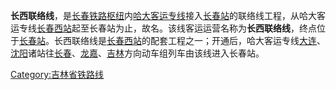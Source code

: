 {{otheruses4|哈大客运专线接入长春站的联络线工程|京广铁路接入北京西站的联络线工程|西长联络线}}
{{Unreferenced|time=2019-11-04}}
{{Infobox rail system-route
|rail_name=长西联络线
|name_bgcolor=
|banner_color=
|sec_banner_color=
|third_banner_color=
|logo_filename=
|image_width=250px
|logo_bgcolor=
|logo_note=
|system_map=
|mapimage_width=
|map_bgcolor=
|code_name=
|other_name=
|locale=[[中华人民共和国|中华人民共和国]]
|begin_operation=
|end_operation=
|operation_note=
|system_length=12千米
|length_in_operation=
|total_length=
|standard=[[中国高速铁路|客运专线]]
|stations=
|route_title=线路
|main_route=
|secondary_route=
|branch_route=
|min_radius=
|max_grade=
|distance_between_mainlines= 
|block_signal= 
|engine= [[接触网供电|接触网供电]]：50Hz 25,000V
|ridership=
|track_gauge=[[標準鐵軌|标准轨]]（1435 毫米）
|operator=[[沈阳铁路局|沈阳铁路局]]
|franchise=
|hq=
|key_person=
|website=
|image=
|route_map=
}}
'''长西联络线'''，是[[长春铁路枢纽|长春铁路枢纽]]内[[哈大客运专线|哈大客运专线]]接入[[长春站|长春站]]的联络线工程，从哈大客运专线[[长春西站|长春西站]]起至长春站为止，故名。该线客运运营名称为'''长西联络线'''，终点位于[[长春站|长春站]]。长西联络线是[[长春西站|长春西站]]的配套工程之一；开通后，哈大客运专线[[大连市|大连]]、[[沈阳市|沈阳]]诸站往[[长春市|长春]]、[[龙嘉站|龙嘉]]、[[吉林市|吉林]]方向动车组列车由该线进入长春站。

{{长西联络线}}
{{中国铁路}}

[[Category:吉林省铁路线|Category:吉林省铁路线]]
{{China-rail-stub}}